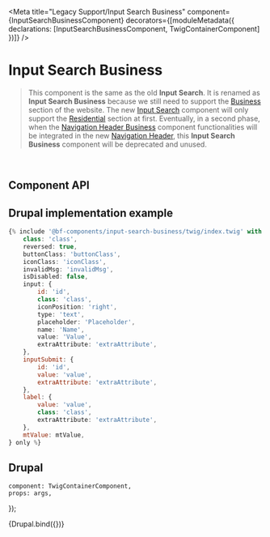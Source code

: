 
<Meta
    title="Legacy Support/Input Search Business"
    component={InputSearchBusinessComponent}
    decorators={[moduleMetadata({ declarations: [InputSearchBusinessComponent, TwigContainerComponent] })]}
/>

# Input Search Business

> This component is the same as the old **Input Search**.
It is renamed as **Input Search Business** because we still need
to support the [Business](https://videotron.com/en/business) section
of the website. The new [Input Search](/story/components-input-search--drupal)
component will only support the [Residential](https://videotron.com/en) section at first.
Eventually, in a second phase, when the [Navigation Header Business](/story/components-navigation-header-business--drupal)
component functionalities will be integrated in the new [Navigation Header](/story/components-navigation-header--drupal),
this **Input Search Business** component will be deprecated and unused.

<br />

## Component API

<ArgsTable of={InputSearchBusinessComponent} />

## Drupal implementation example

```jsx
{% include '@bf-components/input-search-business/twig/index.twig' with {
    class: 'class',
    reversed: true,
    buttonClass: 'buttonClass',
    iconClass: 'iconClass',
    invalidMsg: 'invalidMsg',
    isDisabled: false,
    input: {
        id: 'id',
        class: 'class',
        iconPosition: 'right',
        type: 'text',
        placeholder: 'Placeholder',
        name: 'Name',
        value: 'Value',
        extraAttribute: 'extraAttribute',
    },
    inputSubmit: {
        id: 'id',
        value: 'value',
        extraAttribute: 'extraAttribute',
    },
    label: {
        value: 'value',
        class: 'class',
        extraAttribute: 'extraAttribute',
    },
    mtValue: mtValue,
} only %}
```

## Drupal

    component: TwigContainerComponent,
    props: args,
});

<Canvas withSource="none">
    <Story
        name="Drupal"
        height="300px"
        args={{
            elementPath: 'components/input-search/_doc/template.drupal',
            "label": {
                "value": "Label",
            },
            "input": {
                "placeholder": "What are you looking for?",
            },
            _isInvalid: false,
        }}
    >
        {Drupal.bind({})}
    </Story>
</Canvas>
